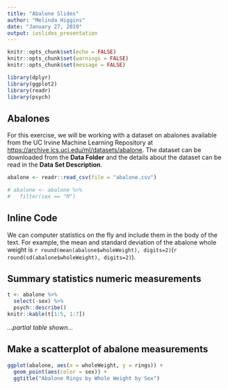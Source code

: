 ```yaml
---
title: "Abalone Slides"
author: "Melinda Higgins"
date: "January 27, 2019"
output: ioslides_presentation
---
```


```r
knitr::opts_chunk$set(echo = FALSE)
knitr::opts_chunk$set(warnings = FALSE)
knitr::opts_chunk$set(message = FALSE)

library(dplyr)
library(ggplot2)
library(readr)
library(psych)
```

## Abalones

For this exercise, we will be working with a dataset on abalones available from the UC Irvine Machine Learning Repository at [https://archive.ics.uci.edu/ml/datasets/abalone](https://archive.ics.uci.edu/ml/datasets/abalone). The dataset can be downloaded from the **Data Folder** and the details about the dataset can be read in the **Data Set Description**.

```r
abalone <- readr::read_csv(file = "abalone.csv")

# abalone <- abalone %>% 
#   filter(sex == "M")
```

## Inline Code

We can computer statistics on the fly and include them in the body of the text. For example, the mean and standard deviation of the abalone whole weight is `r round(mean(abalone$wholeWeight), digits=2)`(`r round(sd(abalone$wholeWeight), digits=2)`).

## Summary statistics numeric measurements

```r
t <- abalone %>%
  select(-sex) %>%
  psych::describe()
knitr::kable(t[1:5, 1:7])
```

_...partial table shown..._

## Make a scatterplot of abalone measurements

```r
ggplot(abalone, aes(x = wholeWeight, y = rings)) +
  geom_point(aes(color = sex)) +
  ggtitle("Abalone Rings by Whole Weight by Sex")
```
